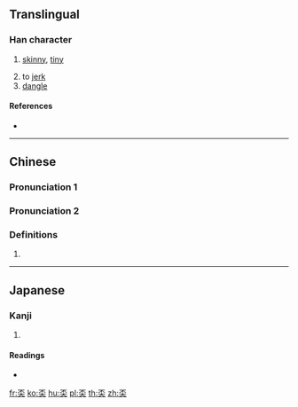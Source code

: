 ==Translingual==

===Han character===
{{Han char|rn=37|rad=大|as=04|sn=7|four=10439|canj=MFK|ids=⿱不大}}
# {{label|mul|Cantonese}} [[skinny]], [[tiny]]
# to [[jerk]]
# [[dangle]]

====References====
* {{Han ref|kx=0250.161|dkj=05872|dj=0510.030|hdz=10529.080|uh=5940|ud=22848|bh=CAB1|bd=51889}}

----

==Chinese==
{{zh-forms}}

===Pronunciation 1===
{{zh-pron
|m=ēn
|c=ngan1
|w=3ngun
|mc=
|oc=
|ma=
|cat=a,v
}}
{{attention|wuu|check pronunciation}}
{{attention|zh|check Wu pronunciation}}

===Pronunciation 2===
{{zh-pron
|m=dí
}}

===Definitions===
{{zh-hanzi}}

# {{rfdef|zh}}

----

==Japanese==

===Kanji===
{{ja-kanji|grade=|rs=大04}}

# {{defn|lang=ja|sort=大04}}

====Readings====
* {{ja-readings|on=[[ぼう]] (bō)|kun=[[やせる]] (yaseru)}}

[[fr:奀]]
[[ko:奀]]
[[hu:奀]]
[[pl:奀]]
[[th:奀]]
[[zh:奀]]